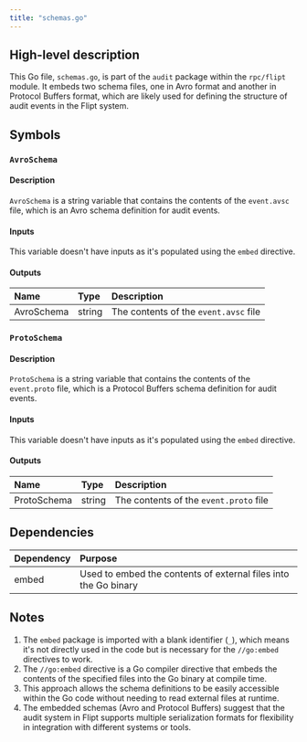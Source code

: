 ```yaml
---
title: "schemas.go"
---
```


## High-level description
This Go file, `schemas.go`, is part of the `audit` package within the `rpc/flipt` module. It embeds two schema files, one in Avro format and another in Protocol Buffers format, which are likely used for defining the structure of audit events in the Flipt system.

## Symbols

### `AvroSchema`
#### Description
`AvroSchema` is a string variable that contains the contents of the `event.avsc` file, which is an Avro schema definition for audit events.

#### Inputs
This variable doesn't have inputs as it's populated using the `embed` directive.

#### Outputs
| Name | Type | Description |
|:-----|:-----|:------------|
| AvroSchema | string | The contents of the `event.avsc` file |

### `ProtoSchema`
#### Description
`ProtoSchema` is a string variable that contains the contents of the `event.proto` file, which is a Protocol Buffers schema definition for audit events.

#### Inputs
This variable doesn't have inputs as it's populated using the `embed` directive.

#### Outputs
| Name | Type | Description |
|:-----|:-----|:------------|
| ProtoSchema | string | The contents of the `event.proto` file |

## Dependencies
| Dependency | Purpose |
|:-----------|:--------|
| embed | Used to embed the contents of external files into the Go binary |

## Notes
1. The `embed` package is imported with a blank identifier (`_`), which means it's not directly used in the code but is necessary for the `//go:embed` directives to work.
2. The `//go:embed` directive is a Go compiler directive that embeds the contents of the specified files into the Go binary at compile time.
3. This approach allows the schema definitions to be easily accessible within the Go code without needing to read external files at runtime.
4. The embedded schemas (Avro and Protocol Buffers) suggest that the audit system in Flipt supports multiple serialization formats for flexibility in integration with different systems or tools.
